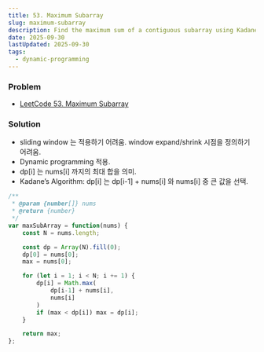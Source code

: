 ```yaml
---
title: 53. Maximum Subarray
slug: maximum-subarray
description: Find the maximum sum of a contiguous subarray using Kadane's Algorithm with dynamic programming
date: 2025-09-30
lastUpdated: 2025-09-30
tags:
  - dynamic-programming
---
```


### Problem

* [LeetCode 53. Maximum Subarray](https://leetcode.com/problems/maximum-subarray/)


### Solution

* sliding window 는 적용하기 어려움. window expand/shrink 시점을 정의하기 어려움.
* Dynamic programming 적용.
* dp[i] 는 nums[i] 까지의 최대 합을 의미.
* Kadane’s Algorithm: dp[i] 는 dp[i-1] + nums[i] 와 nums[i] 중 큰 값을 선택.


```typescript
/**
 * @param {number[]} nums
 * @return {number}
 */
var maxSubArray = function(nums) {
    const N = nums.length;

    const dp = Array(N).fill(0);
    dp[0] = nums[0];
    max = nums[0];

    for (let i = 1; i < N; i += 1) {
        dp[i] = Math.max(
            dp[i-1] + nums[i],
            nums[i]
        )
        if (max < dp[i]) max = dp[i];
    }

    return max;
};
```

